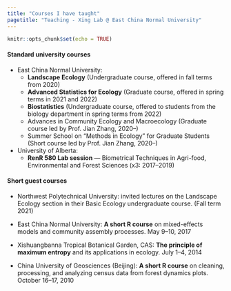 ```yaml
---
title: "Courses I have taught"
pagetitle: "Teaching - Xing Lab @ East China Normal University"
---
```


```r
knitr::opts_chunk$set(echo = TRUE)
```

#### Standard university courses

* East China Normal University: 
    - **Landscape Ecology** (Undergraduate course, offered in fall terms from 2020)
    - **Advanced Statistics for Ecology** (Graduate course, offered in spring terms in 2021 and 2022)
    - **Biostatistics** (Undergraduate course, offered to students from the biology department in spring terms from 2022)
    - Advances in Community Ecology and Macroecology (Graduate course led by Prof. Jian Zhang, 2020--)
    - Summer School on "Methods in Ecology" for Graduate Students (Short course led by Prof. Jian Zhang, 2020--)

* University of Alberta: 
    - **RenR 580 Lab session** --- Biometrical Techniques in Agri-food, Environmental and Forest Sciences (x3: 2017--2019)

#### Short guest courses

* Northwest Polytechnical  University: invited lectures on the Landscape Ecology section in their Basic Ecology undergraduate course. (Fall term 2021)

* East China Normal University: **A short R course** on mixed-effects models and community assembly processes. May 9--10, 2017

* Xishuangbanna Tropical Botanical Garden, CAS: **The principle of maximum entropy** and its applications in ecology. July 1--4, 2014

* China University of Geosciences (Beijing): **A short R course** on cleaning, processing, and analyzing census data from forest dynamics plots. October 16--17, 2010

